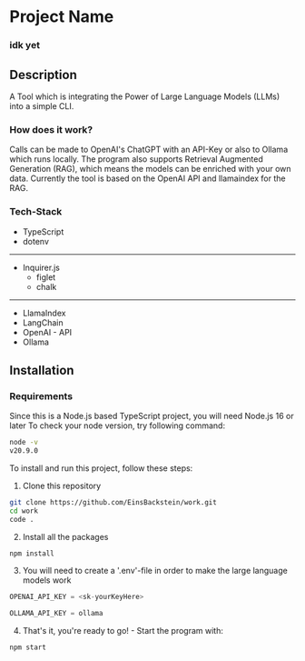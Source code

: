 # Project Name

### idk yet

## Description

A Tool which is integrating the Power of Large Language Models (LLMs) into a simple CLI.

### How does it work?

Calls can be made to OpenAI's ChatGPT with an API-Key or also to Ollama which runs locally.
The program also supports Retrieval Augmented Generation (RAG), which means the models can be enriched with your own data.
Currently the tool is based on the OpenAI API and llamaindex for the RAG.

### Tech-Stack

- TypeScript
- dotenv

---

- Inquirer.js
  - figlet
  - chalk

---

- LlamaIndex
- LangChain
- OpenAI - API
- Ollama

## Installation

### Requirements

Since this is a Node.js based TypeScript project, you will need Node.js 16 or later
To check your node version, try following command:

```bash
node -v
v20.9.0
```

To install and run this project, follow these steps:

1. Clone this repository

```bash
git clone https://github.com/EinsBackstein/work.git
cd work
code .
```

2. Install all the packages

```bash
npm install
```

3. You will need to create a '.env'-file in order to make the large language models work

```ts
OPENAI_API_KEY = <sk-yourKeyHere>

OLLAMA_API_KEY = ollama
```

4. That's it, you're ready to go! - Start the program with:

```bash
npm start
```
